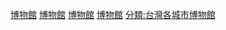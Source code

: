{{commons category|Museums in Taoyuan}}

[[分類:桃園市建築物|博物館]]
[[分類:桃園市旅遊景點|博物館]]
[[分類:桃園市教育|博物館]]
[[分類:桃園市文化|博物館]]
[[分類:台灣各城市博物館|分類:台灣各城市博物館]]